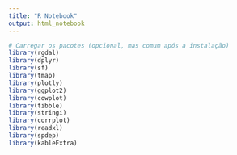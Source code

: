 ```yaml
---
title: "R Notebook"
output: html_notebook
---
```



```r


# Carregar os pacotes (opcional, mas comum após a instalação)
library(rgdal)
library(dplyr)
library(sf)
library(tmap)
library(plotly)
library(ggplot2)
library(cowplot)
library(tibble)
library(stringi)
library(corrplot)
library(readxl)
library(spdep)
library(kableExtra)
```


